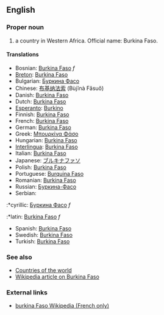 ==English==

===Proper noun===

# a country in Western Africa. Official name: Burkina Faso.

====Translations====
*Bosnian: [[Burkina Faso]] ''f''
*[[Breton]]: [[Burkina Faso]]
*Bulgarian: [[Буркина Фасо]]
*Chinese: [[布基纳法索]] (Bùjĭnà Făsuŏ)
*Danish: [[Burkina Faso]]
*Dutch: [[Burkina Faso]]
*[[Esperanto]]: [[Burkino]]
*Finnish: [[Burkina Faso]]
*French: [[Burkina Faso]]
*German: [[Burkina Faso]]
*Greek: [[Μπουρκίνα Φάσο]]
*Hungarian: [[Burkina Faso]]
*[[Interlingua]]: [[Burkina Faso]]
*Italian: [[Burkina Faso]]
*Japanese: [[ブルキナファソ]]
*Polish: [[Burkina Faso]]
*Portuguese: [[Burquina Faso]]
*Romanian: [[Burkina Faso]]
*Russian: [[Буркина-Фасо]]
*Serbian:
:*cyrillic: [[Буркина Фасо]] ''f''
:*latin: [[Burkina Faso]] ''f''
*Spanish: [[Burkina Faso]]
*Swedish: [[Burkina Faso]]
*Turkish: [[Burkina Faso]]

===See also===
*[[Countries of the world]]
*[[en:Burkina Faso|Wikipedia article on Burkina Faso]]

=== External links===
*[http://www.thomassankara.net/wiki/ burkina Faso Wikipedia (French only)]